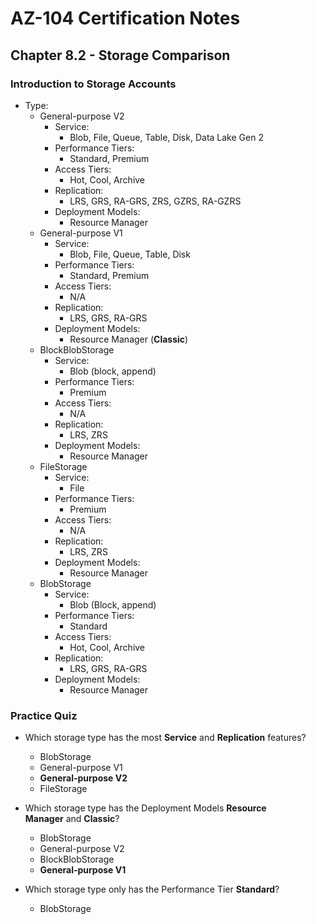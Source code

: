 # AZ-104 Certification Notes
## Chapter 8.2 - Storage Comparison

### Introduction to Storage Accounts
* Type:
	* General-purpose V2
		* Service:
			* Blob, File, Queue, Table, Disk, Data Lake Gen 2
		* Performance Tiers:
			* Standard, Premium
		* Access Tiers:
			* Hot, Cool, Archive
		* Replication:
			* LRS, GRS, RA-GRS, ZRS, GZRS, RA-GZRS
		* Deployment Models:
			* Resource Manager
	* General-purpose V1
		* Service:
			* Blob, File, Queue, Table, Disk
		* Performance Tiers:
			* Standard, Premium
		* Access Tiers:
			* N/A
		* Replication:
			* LRS, GRS, RA-GRS
		* Deployment Models:
			* Resource Manager (**Classic**)
	* BlockBlobStorage
		* Service:
			* Blob (block, append)
		* Performance Tiers:
			* Premium
		* Access Tiers:
			* N/A
		* Replication:
			* LRS, ZRS
		* Deployment Models:
			* Resource Manager
	* FileStorage
		* Service:
			* File
		* Performance Tiers:
			* Premium
		* Access Tiers:
			* N/A
		* Replication:
			* LRS, ZRS
		* Deployment Models:
			* Resource Manager
	* BlobStorage
		* Service:
			* Blob (Block, append)
		* Performance Tiers:
			* Standard
		* Access Tiers:
			* Hot, Cool, Archive
		* Replication:
			* LRS, GRS, RA-GRS
		* Deployment Models:
			* Resource Manager

### Practice Quiz
* Which storage type has the most **Service** and **Replication** features?
	* BlobStorage
	* General-purpose V1
	* **General-purpose V2**
	* FileStorage
* Which storage type has the Deployment Models **Resource Manager** and **Classic**?
	* BlobStorage
	* General-purpose V2
	* BlockBlobStorage
	* **General-purpose V1**

* Which storage type only has the Performance Tier **Standard**?
	* BlobStorage